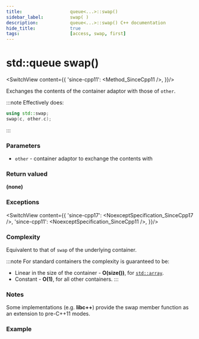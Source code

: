 ```yaml
---
title:					queue<...>::swap()
sidebar_label:			swap( )
description:			queue<...>::swap() C++ documentation
hide_title:				true
tags:					[access, swap, first]
---
```




<!----------------- Codes ---------------------->



# std::queue swap()

<SwitchView content={{
		'since-cpp11': <Method_SinceCpp11 />,
	}}/>

Exchanges the contents of the container adaptor with those of `other`.

:::note
Effectively does:
```cpp
using std::swap;
swap(c, other.c);
```
:::

### Parameters

 - `other` - container adaptor to exchange the contents with

### Return valued

**(none)**

### Exceptions

<SwitchView content={{
		'since-cpp17': <NoexceptSpecification_SinceCpp17 />,
		'since-cpp11': <NoexceptSpecification_SinceCpp11  />,
	}}/>


### Complexity

Equivalent to that of `swap` of the underlying container. 

:::note
For standard containers the complexity is guaranteed to be:
 - Linear in the size of the container - **O(size())**, for [`std::array`](/docs/std/containers/arrays/array).
 - Constant - **O(1)**, for all other containers.
:::

### Notes

Some implementations (e.g. **libc++**) provide the swap member function as an extension to pre-C++11 modes.

### Example

<ImproveSection />
